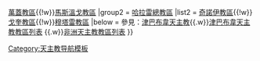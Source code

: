 {{Navbox
|name =津巴布韋天主教教區
|title = 津巴布韋天主教教區
|style = width: 600px
|group1 = [[天主教布拉瓦約總教區|布拉瓦約總教區]]
|list1 = [[天主教圭魯教區|圭魯教區]]{{!w}}[[天主教萬蓋教區|萬蓋教區]]{{!w}}[[天主教馬斯溫戈教區|馬斯溫戈教區]]
|group2 = [[天主教哈拉雷總教區|哈拉雷總教區]]
|list2 = [[天主教奇諾伊教區|奇諾伊教區]]{{!w}}[[天主教戈奎教區|戈奎教區]]{{!w}}[[天主教穆塔雷教區|穆塔雷教區]]
|below = 參見：[[津巴布韋天主教]]{{.w}}[[津巴布韋天主教教區列表]] {{.w}}[[非洲天主教教區列表]] 
}}<noinclude>
[[Category:天主教导航模板]]
</noinclude>